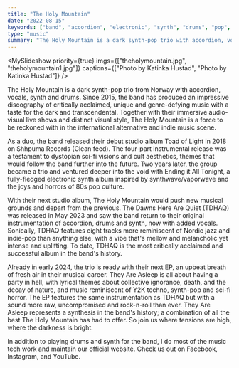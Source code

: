 ```yaml
---
title: "The Holy Mountain"
date: "2022-08-15"
keywords: ["band", "accordion", "electronic", "synth", "drums", "pop", "rock", "jazz", "art", "ableton", "performance"]
type: "music"
summary: "The Holy Mountain is a dark synth-pop trio with accordion, vocals, synth and drums. Since 2015, the band has produced an impressive discography of critically acclaimed genre-defying music with a taste for the mysterious and transcendental."
---
```


<MySlideshow priority={true} imgs={["theholymountain.jpg", "theholymountain1.jpg"]} captions={["Photo by Katinka Hustad", "Photo by Katinka Hustad"]} />

The Holy Mountain is a dark synth-pop trio from Norway with accordion, vocals, synth and drums. Since 2015, the band has produced an impressive discography of critically acclaimed, unique and genre-defying music with a taste for the dark and transcendental. Together with their immersive audio-visual live shows and distinct visual style, The Holy Mountain is a force to be reckoned with in the international alternative and indie music scene.

As a duo, the band released their debut studio album Toad of Light in 2018 on Shhpuma Records (Clean feed). The four-part instrumental release was a testament to dystopian sci-fi visions and cult aesthetics, themes that would follow the band further into the future. Two years later, the group became a trio and ventured deeper into the void with Ending it All Tonight, a fully-fledged electronic synth album inspired by synthwave/vaporwave and the joys and horrors of 80s pop culture.

With their next studio album, The Holy Mountain would push new musical grounds and depart from the previous. The Dawns Here Are Quiet (TDHAQ) was released in May 2023 and saw the band return to their original instrumentation of accordion, drums and synth, now with added vocals. Sonically, TDHAQ features eight tracks more reminiscent of Nordic jazz and indie-pop than anything else, with a vibe that's mellow and melancholic yet intense and uplifting. To date, TDHAQ is the most critically acclaimed and successful album in the band's history.

<MySpotifyPlayer embedUrl="https://open.spotify.com/embed/artist/04GXo6z6x1KLMG9weDPayK?utm_source=generator&theme=0" />

Already in early 2024, the trio is ready with their next EP, an upbeat breath of fresh air in their musical career. They Are Asleep is all about having a party in hell, with lyrical themes about collective ignorance, death, and the decay of nature, and music reminiscent of Y2K techno, synth-pop and sci-fi horror. The EP features the same instrumentation as TDHAQ but with a sound more raw, uncompromised and rock-n-roll than ever. They Are Asleep represents a synthesis in the band's history; a combination of all the best The Holy Mountain has had to offer. So join us where tensions are high, where the darkness is bright.

In addition to playing drums and synth for the band, I do most of the music tech work and maintain our <MyLink href="https://www.theholymountain.net/">official website</MyLink>. Check us out on <MyLink href="https://www.facebook.com/theholymountaintrio">Facebook</MyLink>, <MyLink href="https://www.instagram.com/theholymountaintrio/">Instagram</MyLink>, and <MyLink href="https://youtube.com/@theholymountain8619">YouTube</MyLink>.
